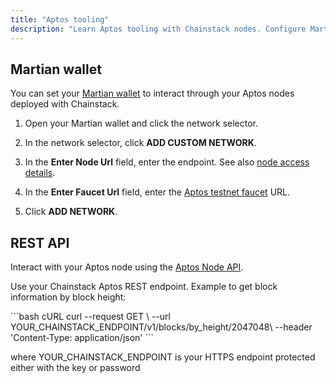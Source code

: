 ```yaml
---
title: "Aptos tooling"
description: "Learn Aptos tooling with Chainstack nodes. Configure Martian wallet, use REST API endpoints, and interact with Aptos blockchain through development tools and examples."
---
```


## Martian wallet

You can set your [Martian wallet](https://martianwallet.xyz/) to interact through your Aptos nodes deployed with Chainstack.

1. Open your Martian wallet and click the network selector.

2. In the network selector, click **ADD CUSTOM NETWORK**.

3. In the **Enter Node Url** field, enter the endpoint. See also [node access details](/docs/manage-your-node#view-node-access-and-credentials).

4. In the **Enter Faucet Url** field, enter the [Aptos testnet faucet](https://aptoslabs.com/testnet-faucet) URL.

5. Click **ADD NETWORK**.

## REST API

Interact with your Aptos node using the [Aptos Node API](https://fullnode.devnet.aptoslabs.com/v1/spec#/).

Use your Chainstack Aptos REST endpoint. Example to get block information by block height:

<CodeGroup>
  ```bash cURL
  curl --request GET \
    --url YOUR_CHAINSTACK_ENDPOINT/v1/blocks/by_height/2047048\
    --header 'Content-Type: application/json'
  ```
</CodeGroup>

where YOUR\_CHAINSTACK\_ENDPOINT is your HTTPS endpoint protected either with the key or password
